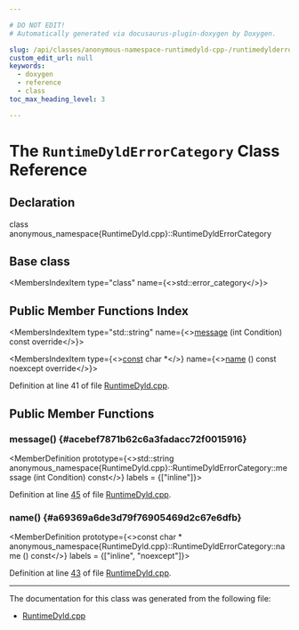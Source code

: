 ```yaml
---

# DO NOT EDIT!
# Automatically generated via docusaurus-plugin-doxygen by Doxygen.

slug: /api/classes/anonymous-namespace-runtimedyld-cpp-/runtimedylderrorcategory
custom_edit_url: null
keywords:
  - doxygen
  - reference
  - class
toc_max_heading_level: 3

---
```





# The `RuntimeDyldErrorCategory` Class Reference

<DoxygenPage pluginConfig={pluginConfig}>



## Declaration

<CodeBlock>class anonymous_namespace{RuntimeDyld.cpp}::RuntimeDyldErrorCategory</CodeBlock>

## Base class

<MembersIndex>

<MembersIndexItem
  type="class"
  name={<>std::error&#95;category</>}>
</MembersIndexItem>

</MembersIndex>

## Public Member Functions Index

<MembersIndex>

<MembersIndexItem
  type="std::string"
  name={<><a href="#acebef7871b62c6a3fadacc72f0015916">message</a> (int Condition) const override</>}>
</MembersIndexItem>

<MembersIndexItem
  type={<><a href="/docs/api/files/lib/lib/target/lib/target/aarch64/aarch64promoteconstant-cpp/#a90f8350fecae261c25be85d38b451bff">const</a> char &#42;</>}
  name={<><a href="#a69369a6de3d79f76905469d2c67e6dfb">name</a> () const noexcept override</>}>
</MembersIndexItem>

</MembersIndex>


Definition at line 41 of file <a href="/docs/api/files/lib/lib/executionengine/lib/executionengine/runtimedyld/runtimedyld-cpp">RuntimeDyld.cpp</a>.

<SectionDefinition>

## Public Member Functions

### message() {#acebef7871b62c6a3fadacc72f0015916}

<MemberDefinition
  prototype={<>std::string anonymous&#95;namespace&#123;RuntimeDyld.cpp&#125;::RuntimeDyldErrorCategory::message (int Condition) const</>}
  labels = {["inline"]}>

Definition at line <a href="/docs/api/files/lib/lib/executionengine/lib/executionengine/runtimedyld/runtimedyld-cpp/#l00045">45</a> of file <a href="/docs/api/files/lib/lib/executionengine/lib/executionengine/runtimedyld/runtimedyld-cpp">RuntimeDyld.cpp</a>.
</MemberDefinition>

### name() {#a69369a6de3d79f76905469d2c67e6dfb}

<MemberDefinition
  prototype={<>const char &#42; anonymous&#95;namespace&#123;RuntimeDyld.cpp&#125;::RuntimeDyldErrorCategory::name () const</>}
  labels = {["inline", "noexcept"]}>

Definition at line <a href="/docs/api/files/lib/lib/executionengine/lib/executionengine/runtimedyld/runtimedyld-cpp/#l00043">43</a> of file <a href="/docs/api/files/lib/lib/executionengine/lib/executionengine/runtimedyld/runtimedyld-cpp">RuntimeDyld.cpp</a>.
</MemberDefinition>

</SectionDefinition>

<hr/>

The documentation for this class was generated from the following file:

<ul>
<li><a href="/docs/api/files/lib/lib/executionengine/lib/executionengine/runtimedyld/runtimedyld-cpp">RuntimeDyld.cpp</a></li>
</ul>

</DoxygenPage>
